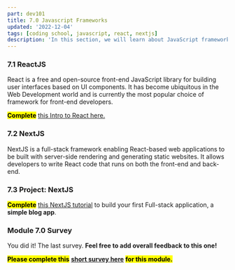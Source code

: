 ```yaml
---
part: dev101
title: 7.0 Javascript Frameworks
updated: '2022-12-04'
tags: [coding school, javascript, react, nextjs]
description: 'In this section, we will learn about JavaScript frameworks and how they can be used to build web applications.'
---
```


### 7.1 ReactJS

React is a free and open-source front-end JavaScript library for building user interfaces based on UI components. It has become ubiquitous in the Web Development world and is currently the most popular choice of framework for front-end developers.

<mark>**Complete**</mark> [this Intro to React here.](https://www.theodinproject.com/lessons/node-path-javascript-react-introduction)

### 7.2 NextJS

NextJS is a full-stack framework enabling React-based web applications to be built with server-side rendering and generating static websites. It allows developers to write React code that runs on both the front-end and back-end.

### 7.3 Project: NextJS

<mark>**Complete**</mark> [this NextJS tutorial](https://nextjs.org/learn/basics/create-nextjs-app) to build your first Full-stack application, a **simple blog app**.

### Module 7.0 Survey

You did it! The last survey. **Feel free to add overall feedback to this one!**

<mark>**Please complete this**</mark> [**short survey here**](https://docs.google.com/forms/d/e/1FAIpQLScrDUY6h3O8V6F_1fQ8fRMyvjyfYBhfIzvv546HvipXTjEcQQ/viewform) <mark>**for this module.**</mark>
